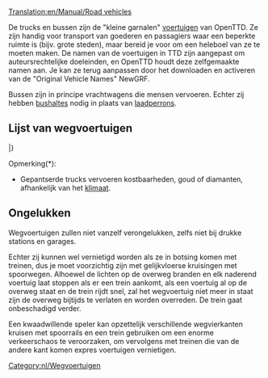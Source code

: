 [[Translation:en/Manual/Road vehicles]]
{{nl/Inhoudsopgave}}

De trucks en bussen zijn de "kleine garnalen" [[nl/Manual/Voertuigen|voertuigen]] van OpenTTD. Ze zijn handig voor transport van goederen en passagiers waar een beperkte ruimte is (bijv. grote steden), maar bereid je voor om een heleboel van ze te moeten maken. De namen van de voertuigen in TTD zijn aangepast om auteursrechtelijke doeleinden, en OpenTTD houdt deze zelfgemaakte namen aan. Je kan ze terug aanpassen door het downloaden en activeren van de "Original Vehicle Names" NewGRF.

Bussen zijn in principe vrachtwagens die mensen vervoeren. Echter zij hebben [[nl/Manual/Laadperrons#Bushalte|bushaltes]] nodig in plaats van [[nl/Manual/Laadperrons#Vrachtwagen_laadperron|laadperrons]].

==Lijst van wegvoertuigen==
{{nl/Voertuigentabel/Start}}
{{en/VehicleTable/Header|Passagiers en Post}}
{{en/VehicleTable/Row|
*[[nl/Manual/Base Set/Road Vehicles/Bussen|Bussen]]
*[[nl/Manual/Base Set/Road Vehicles/Posttrucks|Posttrucks]]
|
*[[nl/Manual/Base Set/Road Vehicles/Bussen|Bussen]]
*[[nl/Manual/Base Set/Road Vehicles/Posttrucks|Posttrucks]]
|
*[[nl/Manual/Base Set/Road Vehicles/Bussen|Bussen]]
*[[nl/Manual/Base Set/Road Vehicles/Posttrucks|Posttrucks]]
|
*[[nl/Manual/Base Set/Road Vehicles/Bussen|Bussen]]
*[[nl/Manual/Base Set/Road Vehicles/Posttrucks|Posttrucks]]
}}
{{en/VehicleTable/Header|Gewone vracht}}
{{en/VehicleTable/Row|
*[[nl/Manual/Base Set/Road Vehicles/Olietankers|Olietankers]]
*[[nl/Manual/Base Set/Road Vehicles/Goederentrucks|Goederentrucks]]
*[[nl/Manual/Base Set/Road Vehicles/Graantrucks|Graantrucks]]
*[[nl/Manual/Base Set/Road Vehicles/Veewagens|Veewagens]]
*[[nl/Manual/Base Set/Road Vehicles/Houttrucks|Houttrucks]]
|
*[[nl/Manual/Base Set/Road Vehicles/Olietankers|Olietankers]]
*[[nl/Manual/Base Set/Road Vehicles/Goederentrucks|Goederentrucks]]
*[[nl/Manual/Base Set/Road Vehicles/Graantrucks|Graantrucks]]
*[[nl/Manual/Base Set/Road Vehicles/Veewagens|Veewagens]]
*[[nl/Manual/Base Set/Road Vehicles/Houttrucks|Houttrucks]]
|
*[[nl/Manual/Base Set/Road Vehicles/Olietankers|Olietankers]]
*[[nl/Manual/Base Set/Road Vehicles/Goederentrucks|Goederentrucks]]
*[[nl/Manual/Base Set/Road Vehicles/Graantrucks|Graantrucks]]
*-
*[[nl/Manual/Base Set/Road Vehicles/Houttrucks|Houttrucks]]
|
*[[nl/Manual/Base Set/Road Vehicles/Colatrucks|Colatrucks]]
*[[nl/Manual/Base Set/Road Vehicles/Snoeptrucks|Snoeptrucks]]
*[[nl/Manual/Base Set/Road Vehicles/Speelgoedtrucks|Speelgoedtrucks]]
*[[nl/Manual/Base Set/Road Vehicles/Batterijtrucks|Batterijtrucks]]
*[[nl/Manual/Base Set/Road Vehicles/Suikerspintrucks|Suikerspintrucks]]
}}
{{en/VehicleTable/Header|Vergelijkbare vracht}}
{{en/VehicleTable/Row|
*[[nl/Manual/Base Set/Road Vehicles/Gepantserde trucks|Gepantserde trucks]]*
*[[nl/Manual/Base Set/Road Vehicles/Kolentrucks|Kolentrucks]]
*[[nl/Manual/Base Set/Road Vehicles/IJzerertstrucks|IJzerertstrucks]]
*[[nl/Manual/Base Set/Road Vehicles/Staaltrucks|Staaltrucks]]
* -
|
*[[nl/Manual/Base Set/Road Vehicles/Gepantserde trucks|Gepantserde trucks]]*
*[[nl/Manual/Base Set/Road Vehicles/Kolentrucks|Kolentrucks]]
* -
*[[nl/Manual/Base Set/Road Vehicles/Papiertrucks|Papiertrucks]]
*[[nl/Voedselwagens|Voedselwagens]]
|
*[[nl/Gepantserde truck|Gepantserde trucks]]*
*-
*[[nl/Manual/Base Set/Road Vehicles/Koperertstrucks|Koperertstrucks]]
* -
*[[nl/Voedselwagens|Voedselwagens]]
|
* -
*[[nl/Manual/Base Set/Road Vehicles/Suikertrucks|Suikertrucks]]
* -
* -
* -
}}
{{en/VehicleTable/Header|Andere vracht}}
{{en/VehicleTable/Row|
|
|
*[[nl/Manual/Base Set/Road Vehicles/Watertankers|Watertankers]]
*[[nl/Manual/Base Set/Road Vehicles/Fruittrucks|Fruittrucks]]
*[[nl/Manual/Base Set/Road Vehicles/Rubbertrucks|Rubbertrucks]]
|
*[[nl/Manual/Base Set/Road Vehicles/Bellentrucks|Bellentrucks]]
*[[nl/Manual/Base Set/Road Vehicles/Frisdranktrucks|Frisdranktrucks]]
*[[nl/Manual/Base Set/Road Vehicles/Plastictrucks|Plastictrucks]]
*[[nl/Manual/Base Set/Road Vehicles/Toffeetrucks|Toffeetrucks]]
}}
|}

Opmerking(*):
*Gepantserde trucks vervoeren kostbaarheden, goud of diamanten, afhankelijk van het [[nl/Manual/Klimaat|klimaat]].

==Ongelukken==
Wegvoertuigen zullen niet vanzelf verongelukken, zelfs niet bij drukke stations en garages.

Echter zij kunnen wel vernietigd worden als ze in botsing komen met treinen, dus je moet voorzichtig zijn met gelijkvloerse kruisingen met spoorwegen. Alhoewel de lichten op de overweg branden en elk naderend voertuig laat stoppen als er een trein aankomt, als een voertuig al op de overweg staat en de trein rijdt snel, zal het wegvoertuig niet meer in staat zijn de overweg bijtijds te verlaten en worden overreden. De trein gaat onbeschadigd verder.

Een kwaadwillende speler kan opzettelijk verschillende wegvierkanten kruisen met spoorrails en een trein gebruiken om een enorme verkeerschaos te veroorzaken, om vervolgens met treinen die van de andere kant komen expres voertuigen vernietigen.

[[Category:nl/Wegvoertuigen]]